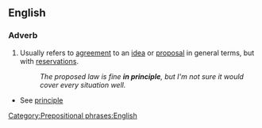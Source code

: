 ==English==
===Adverb===
{{en-adv|-}}

#Usually refers to [[agreement]] to an [[idea]] or [[proposal]] in general terms, but with [[reservations]].
#: ''The proposed law is fine '''in principle''', but I'm not sure it would cover every situation well.''

*See [[principle]]

[[Category:Prepositional phrases:English]]